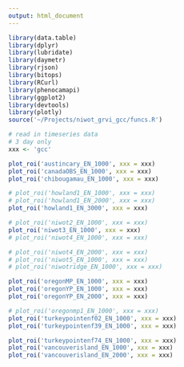 ```yaml
---
output: html_document
---
```

```r
library(data.table)
library(dplyr)
library(lubridate)
library(daymetr)
library(rjson)
library(bitops)
library(RCurl)
library(phenocamapi)
library(ggplot2)
library(devtools)
library(plotly)
source('~/Projects/niwot_grvi_gcc/funcs.R')
```

  
```r
# read in timeseries data
# 3 day only
xxx <- 'gcc'

plot_roi('austincary_EN_1000', xxx = xxx)
plot_roi('canadaOBS_EN_1000', xxx = xxx)
plot_roi('chibougamau_EN_1000', xxx = xxx)

# plot_roi('howland1_EN_1000', xxx = xxx)
# plot_roi('howland1_EN_2000', xxx = xxx)
plot_roi('howland1_EN_3000', xxx = xxx)

# plot_roi('niwot2_EN_1000', xxx = xxx)
plot_roi('niwot3_EN_1000', xxx = xxx)
# plot_roi('niwot4_EN_1000', xxx = xxx)

# plot_roi('niwot4_EN_2000', xxx = xxx)
# plot_roi('niwot5_EN_1000', xxx = xxx)
# plot_roi('niwotridge_EN_1000', xxx = xxx)

plot_roi('oregonMP_EN_1000', xxx = xxx)
plot_roi('oregonYP_EN_1000', xxx = xxx)
plot_roi('oregonYP_EN_2000', xxx = xxx)

# plot_roi('oregonmp1_EN_1000', xxx = xxx)
plot_roi('turkeypointenf02_EN_1000', xxx = xxx)
plot_roi('turkeypointenf39_EN_1000', xxx = xxx)

plot_roi('turkeypointenf74_EN_1000', xxx = xxx)
plot_roi('vancouverisland_EN_1000', xxx = xxx)
plot_roi('vancouverisland_EN_2000', xxx = xxx)

```